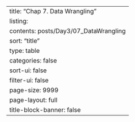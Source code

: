 ---
title: "Chap 7. Data Wrangling"
listing:
  contents: posts/Day3/07_DataWrangling
  sort: "title"
  type: table
  categories: false
  sort-ui: false
  filter-ui: false
  page-size: 9999
page-layout: full
title-block-banner: false
---
